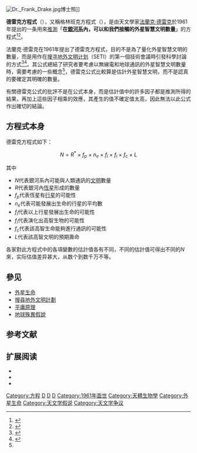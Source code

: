 [[File:Dr._Frank_Drake.jpg|thumb]]博士照]]

'''德雷克方程式'''（{{lang-en|Drake equation}}），又稱格林班克方程式（{{lang|en|Green Bank equation}}），是由天文學家[[法蘭克·德雷克|法蘭克·德雷克]]於1961年提出的一条用來[[猜估|推測]]「'''在[[銀河系|銀河系]]內，可以和我們接觸的外星智慧文明數量'''」的方程式<ref name="Burchell">{{cite journal |title=W(h)ither the Drake equation?  |author=Burchell, M.J. |journal=International Journal of Astrobiology |volume=5 |issue=3 |pages=243–250 |date=2006  |doi = 10.1017/S1473550406003107
|bibcode = 2006IJAsB...5..243B }}</ref><ref>{{cite journal |last1=Glade |first1=N. |last2=Ballet |first2=P. |last3=Bastien |first3=O. |date=2012 |title=A stochastic process approach of the drake equation parameters |journal=[[International_Journal_of_Astrobiology|International Journal of Astrobiology]] |volume=11 |issue=2 |pages=103–108 |arxiv=1112.1506 |bibcode=2012IJAsB..11..103G |doi=10.1017/S1473550411000413 }}</ref>。

法蘭克·德雷克在1961年提出了德雷克方程式，目的不是為了量化外星智慧文明的數量，而是用作在[[搜寻地外文明计划|搜寻地外文明计划]]（SETI）的第一個技術會議時引發科學討論的方式<ref name='December 2002'>{{cite web |date=December 2002 |title=Chapter 3 – Philosophy: "Solving the Drake Equation |url=http://www.setileague.org/askdr/drake.htm |work=Ask Dr. SETI |publisher=SETI League |access-date=2013-04-10 |archive-date=2019-11-01 |archive-url=https://web.archive.org/web/20191101230105/http://www.setileague.org/askdr/drake.htm }}</ref><ref>{{cite web |last=Drake |first=N. |date=30 June 2014 |title=How my Dad's Equation Sparked the Search for Extraterrestrial Intelligence |url=http://news.nationalgeographic.com/news/2014/06/140630-drake-equation-50-years-later-aliens-science/ |work=National Geographic (magazine) |7=National Geographic |access-date=2 October 2016 |archive-date=2019-06-17 |archive-url=https://web.archive.org/web/20190617125659/https://news.nationalgeographic.com/news/2014/06/140630-drake-equation-50-years-later-aliens-science/ }}</ref>。其公式總結了研究者要考慮以無線電和地球通訊的外星智慧文明數量時，需要考慮的一些概念<ref name='December 2002'/>，德雷克公式比較算是估計外星智慧文明，而不是認真的要確定其明確的數量。

有關德雷克公式的批評不是在公式本身，而是估計值中的許多因子都是推測所得的結果，再加上這些因子相乘的效應，其產生的值不確定值太高，因此無法以此公式作出確切的結論。

==方程式本身==
德雷克方程式如下：

:<math>N = R^{*} ~ \times ~ f_{p} ~ \times ~ n_{e} ~ \times ~ f_{l} ~ \times ~ f_{i} ~ \times ~ f_{c} ~ \times ~ L</math>

其中
* <math>N</math>代表銀河系內可能與人類通訊的[[文明|文明]]數量
* <math>R</math>代表銀河內[[恆星|恆星]]形成的數量
* <math>f_{p}</math>代表恆星有[[行星|行星]]的可能性
* <math>n_{e}</math>代表可能發展出生命的行星的平均數
* <math>f_{l}</math>代表以上行星發展出生命的可能性
* <math>f_{i}</math>代表演化出高智生物的可能性
* <math>f_{c}</math>代表該高智生命能夠進行通訊的可能性
* <math>L</math>代表該高智文明的預期壽命

各家對此方程式中的各項變數的估計值各有不同，不同的估計值可得出不同的<math>N</math>來，实际估值差异甚大，从数个到数千万不等。

==參见==
*[[外星生命|外星生命]]
*[[搜尋地外文明計劃|搜尋地外文明計劃]]
*[[平庸原理|平庸原理]]
*[[地球殊異假說|地球殊異假說]]

==参考文献==
{{Reflist}}

== 扩展阅读 ==
* {{cite book | first = Oliver | last = Morton | editor=Graham Formelo |chapter=A Mirror in the Sky | title = It Must Be Beautiful | publisher = Granta Books | year = 2002 | isbn = 1-86207-555-7}}
* {{cite book | first = Robert T. | last = Rood |author2=James S. Trefil | title = Are We Alone? The Possibility of Extraterrestrial Civilizations | url = https://archive.org/details/arewealonepossib0000rood | publisher = Scribner | location = New York | year = 1981 | isbn = 0684178427}} 
* {{Cite book |editor1-link=Douglas Vakoch |editor1-first=Douglas A. |editor1-last=Vakoch |editor2-first=Matthew F. |editor2-last=Dowd |year=2015 |title=The Drake Equation: Estimating the Prevalence of Extraterrestrial Life Through the Ages |url=https://books.google.com/books?id=jcnSCQAAQBAJ |location=Cambridge, UK |publisher=Cambridge University Press |isbn=978-1-10-707365-4 |access-date=2020-11-03 |archive-date=2021-06-25 |archive-url=https://web.archive.org/web/20210625133040/https://books.google.com/books?id=jcnSCQAAQBAJ }}

{{Extraterrestrial life}}

[[Category:方程|Category:方程]]
[[Category:星际信息|D]]
[[Category:SETI|D]]
[[Category:费米悖论|D]]
[[Category:1961年面世|Category:1961年面世]]
[[Category:天體生物學|Category:天體生物學]]
[[Category:外星生命|Category:外星生命]]
[[Category:天文学假说|Category:天文学假说]]
[[Category:天文学争议|Category:天文学争议]]